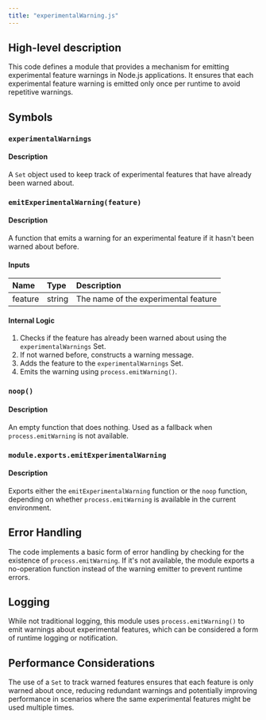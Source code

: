```yaml
---
title: "experimentalWarning.js"
---
```


## High-level description
This code defines a module that provides a mechanism for emitting experimental feature warnings in Node.js applications. It ensures that each experimental feature warning is emitted only once per runtime to avoid repetitive warnings.

## Symbols

### `experimentalWarnings`
#### Description
A `Set` object used to keep track of experimental features that have already been warned about.

### `emitExperimentalWarning(feature)`
#### Description
A function that emits a warning for an experimental feature if it hasn't been warned about before.

#### Inputs
| Name | Type | Description |
|:-----|:-----|:------------|
| feature | string | The name of the experimental feature |

#### Internal Logic
1. Checks if the feature has already been warned about using the `experimentalWarnings` Set.
2. If not warned before, constructs a warning message.
3. Adds the feature to the `experimentalWarnings` Set.
4. Emits the warning using `process.emitWarning()`.

### `noop()`
#### Description
An empty function that does nothing. Used as a fallback when `process.emitWarning` is not available.

### `module.exports.emitExperimentalWarning`
#### Description
Exports either the `emitExperimentalWarning` function or the `noop` function, depending on whether `process.emitWarning` is available in the current environment.

## Error Handling
The code implements a basic form of error handling by checking for the existence of `process.emitWarning`. If it's not available, the module exports a no-operation function instead of the warning emitter to prevent runtime errors.

## Logging
While not traditional logging, this module uses `process.emitWarning()` to emit warnings about experimental features, which can be considered a form of runtime logging or notification.

## Performance Considerations
The use of a `Set` to track warned features ensures that each feature is only warned about once, reducing redundant warnings and potentially improving performance in scenarios where the same experimental features might be used multiple times.